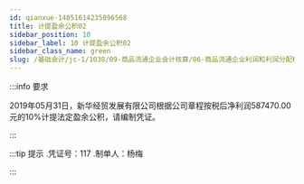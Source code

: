 ---
id: qianxue-14051614235896568
title: 计提盈余公积02
sidebar_position: 10
sidebar_label: 10 计提盈余公积02
sidebar_class_name: green
slug: /基础会计/jc-1/1038/09-商品流通企业会计核算/06-商品流通企业利润和利润分配核算/qianxue-1405151459433912220/qianxue-14051614235896568/计提盈余公积02
---

:::info 要求

2019年05月31日，新华经贸发展有限公司根据公司章程按税后净利润587470.00元的10%计提法定盈余公积，请编制凭证。

:::

:::tip 提示
  .凭证号：117
  .制单人：杨梅
:::
